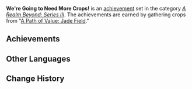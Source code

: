 {{Achievement Set Infobox
|title        = 
|primogems    = {{Achievement/Primogems|We're Going to Need More Crops!}}
|total        = {{Achievement/Total|We're Going to Need More Crops!}}
|category     = A Realm Beyond: Series III
}}
'''We're Going to Need More Crops!''' is an [[achievement]] set in the category ''[[A Realm Beyond: Series III]]''. The achievements are earned by gathering crops from "[[A Path of Value: Jade Field]]."

==Achievements==
{{Achievements by Category Table|We're Going to Need More Crops!}}
<!--
==Notes==

==Trivia==
-->
==Other Languages==
{{Other Languages
|en      = We're Going to Need More Crops!
|zhs     = 我们需要更多作物！
|zhs_rm  = Wǒmén Xūyào Gèngduō Zuòwù!
|zht     = 我們需要更多作物！
|zht_rm  = Wǒmén Xūyào Gèngduō Zuòwù!
|zh_tl   = We Need More Crops!
|ja      = もっと作物を!
|ja_rm   = Motto Sakumotsu wo!
|ja_tl   = More Crops!
|ko      = 더 많은 농작물이 필요해!
|ko_rm   = 
|ko_tl   = 
|es      = ¡Necesitamos más cosecha!
|es_tl   = We Need More Crops!
|fr      = Il en faut toujours plus !
|fr_tl   = There's Always a Need For More!
|ru      = Нужно больше урожая!
|ru_tl   = 
|th      = เราต้องการพืชผลที่มากขึ้น!
|th_rm   = 
|th_tl   = 
|vi      = Chúng tôi cần nhiều cây trồng hơn!
|vi_tl   = 
|de      = Wir brauchen mehr!
|de_tl   = We Need More!
|id      = Kita Perlu Lebih Banyak Tanaman!
|id_tl   = We're Going to Need More Plants!
|pt      = Vamos precisar de mais colheitas!
|pt_tl   = We're Going to Need More Crops!
}}

==Change History==
{{Change History|1.5}}
<!--
==References==
{{Reflist}}
-->